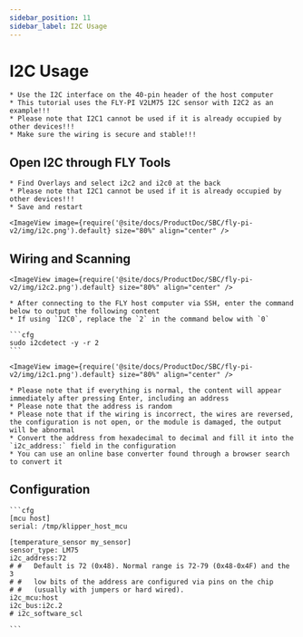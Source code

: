 ```yaml
---
sidebar_position: 11
sidebar_label: I2C Usage
---
```







# I2C Usage

    * Use the I2C interface on the 40-pin header of the host computer
    * This tutorial uses the FLY-PI V2LM75 I2C sensor with I2C2 as an example!!!
    * Please note that I2C1 cannot be used if it is already occupied by other devices!!!
    * Make sure the wiring is secure and stable!!!

## Open I2C through FLY Tools

    * Find Overlays and select i2c2 and i2c0 at the back
    * Please note that I2C1 cannot be used if it is already occupied by other devices!!!
    * Save and restart

    <ImageView image={require('@site/docs/ProductDoc/SBC/fly-pi-v2/img/i2c.png').default} size="80%" align="center" />


## Wiring and Scanning

    <ImageView image={require('@site/docs/ProductDoc/SBC/fly-pi-v2/img/i2c2.png').default} size="80%" align="center" />

    * After connecting to the FLY host computer via SSH, enter the command below to output the following content
    * If using `I2C0`, replace the `2` in the command below with `0`

    ```cfg
    sudo i2cdetect -y -r 2
    ```

    <ImageView image={require('@site/docs/ProductDoc/SBC/fly-pi-v2/img/i2c1.png').default} size="80%" align="center" />

    * Please note that if everything is normal, the content will appear immediately after pressing Enter, including an address
    * Please note that the address is random
    * Please note that if the wiring is incorrect, the wires are reversed, the configuration is not open, or the module is damaged, the output will be abnormal
    * Convert the address from hexadecimal to decimal and fill it into the `i2c_address:` field in the configuration
    * You can use an online base converter found through a browser search to convert it

## Configuration

    ```cfg
    [mcu host]
    serial: /tmp/klipper_host_mcu

    [temperature_sensor my_sensor]
    sensor_type: LM75
    i2c_address:72
    # #   Default is 72 (0x48). Normal range is 72-79 (0x48-0x4F) and the 3
    # #   low bits of the address are configured via pins on the chip
    # #   (usually with jumpers or hard wired).
    i2c_mcu:host
    i2c_bus:i2c.2
    # i2c_software_scl

    ```